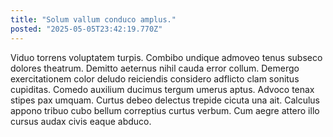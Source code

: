 ```yaml
---
title: "Solum vallum conduco amplus."
posted: "2025-05-05T23:42:19.770Z"
---
```


Viduo torrens voluptatem turpis. Combibo undique admoveo tenus subseco dolores theatrum. Demitto aeternus nihil cauda error collum.
Demergo exercitationem color deludo reiciendis considero adflicto clam sonitus cupiditas. Comedo auxilium ducimus tergum umerus aptus. Advoco tenax stipes pax umquam.
Curtus debeo delectus trepide cicuta una ait. Calculus appono tribuo cubo bellum correptius curtus verbum. Cum aegre attero illo cursus audax civis eaque abduco.
